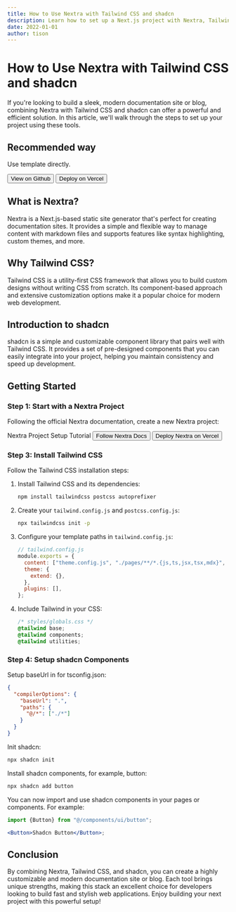 ```yaml
---
title: How to Use Nextra with Tailwind CSS and shadcn
description: Learn how to set up a Next.js project with Nextra, Tailwind CSS, and shadcn to build a modern documentation site or blog.
date: 2022-01-01
author: tison
---
```


# How to Use Nextra with Tailwind CSS and shadcn


<ArticleBanner />

If you're looking to build a sleek, modern documentation site or blog, combining Nextra with Tailwind CSS and shadcn can offer a powerful and efficient solution. In this article, we'll walk through the steps to set up your project using these tools.

## Recommended way

Use template directly.


<Button variant="outline" asChild>
  <Link href="https://github.com/ObservedObserver/nextra-docs-tailwind-shadcn-template" className="gap-2">
    <GitHubLogoIcon />
    <span>View on Github</span>
  </Link>
</Button>
<Button asChild>
  <Link href="https://vercel.com/new/clone?repository-url=https%3A%2F%2Fgithub.com%2FObservedObserver%2Fnextra-docs-tailwind-shadcn-template" className="gap-2">
    <VercelLogoIcon />
    <span>Deploy on Vercel</span>
  </Link>
</Button>

## What is Nextra?

Nextra is a Next.js-based static site generator that's perfect for creating documentation sites. It provides a simple and flexible way to manage content with markdown files and supports features like syntax highlighting, custom themes, and more.

## Why Tailwind CSS?

Tailwind CSS is a utility-first CSS framework that allows you to build custom designs without writing CSS from scratch. Its component-based approach and extensive customization options make it a popular choice for modern web development.

## Introduction to shadcn

shadcn is a simple and customizable component library that pairs well with Tailwind CSS. It provides a set of pre-designed components that you can easily integrate into your project, helping you maintain consistency and speed up development.

## Getting Started

### Step 1: Start with a Nextra Project

Following the official Nextra documentation, create a new Nextra project:


<Card className="inline-block">
  <CardHeader>
    <CardTitle>Nextra Project Setup Tutorial</CardTitle>
  </CardHeader>
  <CardFooter className="gap-2">
    <Button variant="outline" asChild>
      <Link href="https://nextra.site/docs/docs-theme/start" className="gap-2">
        Follow Nextra Docs
      </Link>
    </Button>
    <Button asChild>
      <Link href="https://vercel.com/new/clone?s=https%3A%2F%2Fgithub.com%2Fshuding%2Fnextra-docs-template&showOptionalTeamCreation=false" className="gap-2">
        Deploy Nextra on Vercel
      </Link>
    </Button>
  </CardFooter>
</Card>

### Step 3: Install Tailwind CSS

Follow the Tailwind CSS installation steps:

1. Install Tailwind CSS and its dependencies:

   ```bash
   npm install tailwindcss postcss autoprefixer
   ```

2. Create your `tailwind.config.js` and `postcss.config.js`:

   ```bash
   npx tailwindcss init -p
   ```

3. Configure your template paths in `tailwind.config.js`:

   ```js
   // tailwind.config.js
   module.exports = {
     content: ["theme.config.js", "./pages/**/*.{js,ts,jsx,tsx,mdx}", "./components/**/*.{js,ts,jsx,tsx}"],
     theme: {
       extend: {},
     },
     plugins: [],
   };
   ```

4. Include Tailwind in your CSS:

   ```css
   /* styles/globals.css */
   @tailwind base;
   @tailwind components;
   @tailwind utilities;
   ```

### Step 4: Setup shadcn Components

Setup baseUrl in for tsconfig.json:

```json
{
  "compilerOptions": {
    "baseUrl": ".",
    "paths": {
      "@/*": ["./*"]
    }
  }
}
```

Init shadcn:

```bash
npx shadcn init
```

Install shadcn components, for example, button:

```bash
npx shadcn add button
```

You can now import and use shadcn components in your pages or components. For example:

```jsx
import {Button} from "@/components/ui/button";

<Button>Shadcn Button</Button>;
```

## Conclusion

By combining Nextra, Tailwind CSS, and shadcn, you can create a highly customizable and modern documentation site or blog. Each tool brings unique strengths, making this stack an excellent choice for developers looking to build fast and stylish web applications. Enjoy building your next project with this powerful setup!

